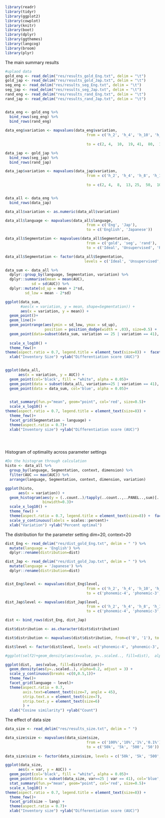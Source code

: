
```r

library(readr)
library(tidyr)
library(ggplot2)
library(cowplot)
library(knitr)
library(boot)
library(dplyr)
library(ggthemes)
library(langcog)
library(broom)
library(plyr)
```


The main summary results 

```r

#uplaod data
gold_eng <- read_delim("res/results_gold_Eng.txt", delim = "\t") 
gold_jap <- read_delim("res/results_gold_Jap.txt", delim = "\t") 
seg_eng <- read_delim("res/results_seg_Eng.txt", delim = "\t") 
seg_jap <- read_delim("res/results_seg_Jap.txt", delim = "\t") 
rand_eng <- read_delim("res/results_rand_Eng.txt", delim = "\t")
rand_jap <- read_delim("res/results_rand_Jap.txt", delim = "\t")


data_eng <- gold_eng %>%
  bind_rows(seg_eng) %>%
  bind_rows(rand_eng)
  
data_eng$variation <- mapvalues(data_eng$variation, 
                                     from = c('h_2', 'h_4', 'h_10', 'h_19', 'phonemic', 'htk_80', 'htk_160', 'htk_320'),
                                
                                     to = c(2, 4,  10,  19, 41,  80,  160, 320))

data_jap <- gold_jap %>%
  bind_rows(seg_jap) %>%
  bind_rows(rand_jap)

data_jap$variation <- mapvalues(data_jap$variation, 
                                     from = c('h_2', 'h_4', 'h_8', 'h_13', 'phonemic', 'htk_50', 'htk_100', 'htk_200'),
                                
                                     to = c(2, 4,  8,  13, 25,  50,  100, 200))


data_all <- data_eng %>%
  bind_rows(data_jap)

data_all$variation <- as.numeric(data_all$variation)

data_all$language <- mapvalues(data_all$language, 
                                     from = c('Eng', 'Jap'),
                                     to = c('English', 'Japanese'))

data_all$Segmentation <- mapvalues(data_all$Segmentation, 
                                     from = c('gold', 'seg', 'rand'),
                                     to = c('Ideal', 'Unsupervised', 'Random'))

data_all$Segmentation <- factor(data_all$Segmentation, 
                                    levels = c('Ideal', 'Unsupervised', 'Random'))

data_sum <- data_all %>%
  dplyr::group_by(language, Segmentation, variation) %>%
  dplyr::summarise(mean = mean(AUC),
            sd = sd(AUC)) %>%
  dplyr::mutate(sd_up = mean + 2*sd,
         sd_low = mean - 2*sd)

ggplot(data_sum,  
       #aes(x = variation, y = mean, shape=Segmentation)) +
       aes(x = variation, y = mean)) +
  geom_point()+
  geom_line()+
  geom_pointrange(aes(ymin = sd_low, ymax = sd_up), 
                  position = position_dodge(width = .03), size=0.5) +
  geom_point(data=subset(data_sum, variation == 25 | variation == 41), col='red')+
  
  scale_x_log10() +
  theme_few()+
theme(aspect.ratio = 0.7, legend.title = element_text(size=8)) +  facet_grid(Segmentation ~ language) +
  xlab("Inventory Size") +ylab("Differentiation score (AUC)")


ggplot(data_all, 
      aes(x = variation, y = AUC)) +
  geom_point(col='black', fill = "white", alpha = 0.05)+
  geom_point(data = subset(data_all, variation==25 | variation == 41), col='blue', alpha = 0.05)+
  geom_point(data = data_sum, col='blue', alpha = 0.05)+
  

  stat_summary(fun.y="mean", geom="point", col='red', size=0.5)+
  scale_x_log10() +
theme(aspect.ratio = 0.7, legend.title = element_text(size=8)) +  
  theme_few()+
  facet_grid(Segmentation ~ language) +
  theme(aspect.ratio = 0.7)+
  xlab("Inventory size") +ylab("Differentiation score (AUC)")


  
```



Histogram of optimality across parameter settings

```r

#Do the histogram through calculation
histo <- data_all %>%
  group_by(language, Segmentation, context, dimension) %>%
  filter(AUC == max(AUC)) %>%
  arrange(language, Segmentation, context, dimension, variation)

ggplot(histo, 
      aes(x = variation)) +
  geom_histogram(aes(y = (..count..)/tapply(..count..,..PANEL..,sum)[..PANEL..]),
                 binwidth=0.3)+
  scale_x_log10() +
  theme_few() + 
  theme(aspect.ratio = 0.7, legend.title = element_text(size=8)) +  facet_grid(Segmentation ~ language)+
  scale_y_continuous(labels = scales::percent)+
  xlab("Variation") +ylab("Percent optimal")


```


The distribution for the parameter setting dim=20, context=20

```r
dist_Eng <- read_delim("res/dist_gold_Eng.txt", delim = " ") %>%
  mutate(language = 'English') %>%
  dplyr::rename(distribution=dist)

dist_Jap <- read_delim("res/dist_gold_Jap.txt", delim = " ") %>%
  mutate(language = 'Japanese') %>%
  dplyr::rename(distribution=dist)


dist_Eng$level <- mapvalues(dist_Eng$level, 
                                     from = c('h_2', 'h_4', 'h_10', 'h_19', 'phonemic', 'htk_80', 'htk_160', 'htk_320'),
                                     to = c('phonemic-4', 'phonemic-3', 'phonemic-2', 'phonemic-1', 'phonemic', 'phonemic+1', 'phonemic+2', 'phonemic+3'))

dist_Jap$level <- mapvalues(dist_Jap$level, 
                                     from = c('h_2', 'h_4', 'h_8', 'h_13', 'phonemic', 'htk_50', 'htk_100', 'htk_200'),
                                     to = c('phonemic-4', 'phonemic-3', 'phonemic-2', 'phonemic-1', 'phonemic', 'phonemic+1', 'phonemic+2', 'phonemic+3'))

dist <- bind_rows(dist_Eng, dist_Jap)

dist$distribution <- as.character(dist$distribution)

dist$distribution <- mapvalues(dist$distribution, from=c('0', '1'), to =c('between', 'within'))

dist$level <- factor(dist$level, levels =c('phonemic-4', 'phonemic-3', 'phonemic-2', 'phonemic-1', 'phonemic', 'phonemic+1', 'phonemic+2', 'phonemic+3'))

#ggplot(self2)+geom_density(aes(x=value, y=..scaled.., fill=dist),  alpha=1/3) +facet_grid(. ~ level)

ggplot(dist,  aes(value, fill=distribution))+
  geom_density(aes(y=..scaled..), alpha=0.2, adjust = 3) +
  scale_y_continuous(breaks =c(0,0.5,1))+
  theme_few()+
  facet_grid(language ~ level)+
  theme(aspect.ratio = 0.7, 
        axis.text=element_text(size=7, angle = 45),
        strip.text.x = element_text(size=7),
        strip.text.y = element_text(size=6)
        ) +
  xlab("Cosine similarity") +ylab("Count")

```

The effect of data size

```r


data_size <- read_delim("res/results_size.txt", delim = " ")

data_size$size <- mapvalues(data_size$size, 
                                     from = c('100%','10%','1%','0.1%'),
                                     to = c('50k', '5k', '500', '50'))
                            
data_size$size <- factor(data_size$size, levels = c('50k', '5k', '500', '50'))

ggplot(data_size, 
      aes(x = var, y = AUC)) +
  geom_point(col='black', fill = "white", alpha = 0.05)+
  geom_point(data = subset(data_size, var==25 | var == 41), col='blue', alpha = 0.05)+
  stat_summary(fun.y="mean", geom="point", col='red', size=0.5)+
  scale_x_log10() +
theme(aspect.ratio = 0.7, legend.title = element_text(size=8)) +  
  theme_few()+
  facet_grid(size ~ lang) +
  theme(aspect.ratio = 0.7)+
  xlab("Inventory size") +ylab("Differentiation score (AUC)")

```

